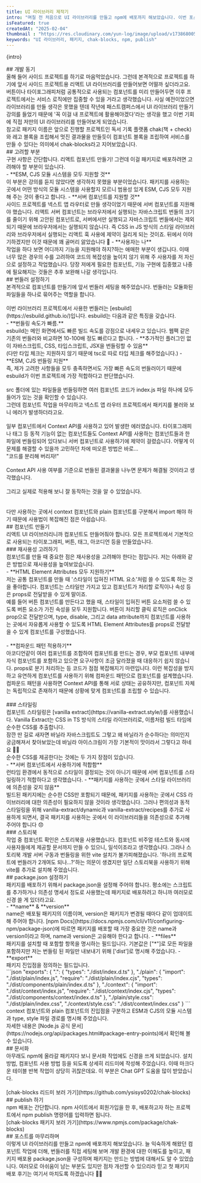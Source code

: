 ```yaml
---
title: UI 라이브러리 제작기
intro: "며칠 전 처음으로 UI 라이브러리를 만들고 npm에 배포까지 해보았습니다. 이번 포스트에서는 UI 라이브러리를 만드는 과정에 대해 이야기해 보도록 하겠습니다."
isFeatured: true
createdAt: "2025-02-04"
thumbnail : "https://res.cloudinary.com/yun-log/image/upload/v1738680051/21.chak-blocks-%EC%A0%9C%EC%9E%91%EA%B8%B0/lxi0wwolrctnhztkxond.jpg" 
keywords: "UI 라이브러리, 패키지, chak-blocks, npm, publish"
---
```

<p>{intro}</p>
<Spacing size="lg" />
## 개발 동기
<br/>
올해 들어 사이드 프로젝트를 하기로 마음먹었습니다. 그런데 본격적으로 프로젝트를 하기에 앞서 사이드 프로젝트용 리액트 UI 라이브러리를 만들어보면 어떨까 싶더라고요. 버튼이나 타이포그래피처럼 공통적으로 사용되는 컴포넌트를 미리 만들어두면 이후 프로젝트에서는 서비스 로직에만 집중할 수 있을 거라고 생각했습니다. 사실 예전이었으면 라이브러리를 만들 생각은 못했을 텐데 작년에 패스트캠퍼스에서 UI 라이브러리 만들기 강의를 들었기 때문에 '꼭 이걸 내 프로젝트에 활용해야겠다'라는 생각을 했고 이번 기회에 직접 저만의 UI 라이브러리를 만들어보게 되었습니다.
<br/>
참고로 패키지 이름은 앞으로 진행할 프로젝트인 독서 기록 플랫폼 chak(책 + check)와 레고 블록을 조립해서 멋진 결과물을 만들듯이 컴포넌트 블록을 조립하여 서비스를 만들 수 있다는 의미에서 chak-blocks라고 지어보았습니다.
<br/>
## 고려할 부분
<br/>
구현 사항은 간단합니다. 리액트 컴포넌트 만들기! 그런데 이걸 패키지로 배포하려면 고려해야 할 부분이 있습니다.
<br/>
- **ESM, CJS 모듈 시스템을 모두 지원할 것**
<br/> 이 부분은 강의를 듣지 않았다면 생각하지 못했을 부분이었습니다. 패키지를 사용하는 곳에서 어떤 방식의 모듈 시스템을 사용할지 모르니 범용성 있게 ESM, CJS 모두 지원해 주는 것이 좋다고 합니다.
- **서버 컴포넌트를 지원할 것**
<br/> 사이드 프로젝트를 넥스트 앱 라우터로 만들 생각이었기 때문에 서버 컴포넌트를 지원해야 했습니다. 리액트 서버 컴포넌트는 브라우저에서 실행되는 자바스크립트 번들의 크기를 줄이기 위해 고안된 컴포넌트로, 서버에서만 실행되고 자바스크립트 번들에서는 제외되기 때문에 브라우저에서는 실행되지 않습니다. 즉 CSS in JS 방식의 스타일 라이브러리와 브라우저에서 실행되는 리액트 훅 사용에 제약이 걸리게 되는 것이죠. 뒤에서 이야기하겠지만 이것 때문에 꽤 골머리 앓았습니다 🥲
- **사용자는 나**
<br/>작업을 하다 보면 어디까지 기능을 지원해야 하지?하는 애매한 부분이 생깁니다. 이때 너무 많은 경우의 수를 고려하여 코드의 복잡성을 높이지 않기 위해 주 사용자를 저 자신으로 설정하고 작업했습니다. 당장 저에게 필요한 컴포넌트, 기능 구현에 집중했고 나중에 필요해지는 것들은 추후 보완해 나갈 생각입니다.
<br/>
## 번들러 설정하기
<br/>
본격적으로 컴포넌트를 만들기에 앞서 번들러 세팅을 해주었습니다. 번들러는 모듈화된 파일들을 하나로 묶어주는 역할을 합니다.
<br/>
<PostImage src="https://res.cloudinary.com/yun-log/image/upload/v1738672323/21.chak-blocks-%EC%A0%9C%EC%9E%91%EA%B8%B0/mklnummqi29scrzpl0ja.png" alt="웹팩 메인 이미지" width={1095*0.7} height={414*0.7} caption="웹팩 메인 화면, 번들러의 역할이 잘 표현되어 있음"/>
<br/>
이번 라이브러리 프로젝트에서 사용한 번들러는 [esbuild](https://esbuild.github.io/)입니다. esbuild는 다음과 같은 특징을 갖습니다.
<br/>
- **번들링 속도가 빠름.**
<br/> esbuild는 메인 화면에서도 빠른 빌드 속도를 강점으로 내세우고 있습니다. 웹팩 같은 기존의 번들러와 비교하면 10-100배 정도 빠르다고 합니다.
- **추가적인 플러그인 없이 자바스크립트, CSS, 타입스크립트, JSX을 번들링할 수 있음**
<br/>(다만 타입 체크는 지원하지 않기 때문에 tsc로 따로 타입 체크를 해주었습니다.)
- **ESM, CJS 번들링 지원** 
<br/>
즉, 제가 고려한 사항들을 모두 충족하면서도 가장 빠른 속도의 번들러이기 때문에 esbuild가 이번 프로젝트에 가장 적합하다고 판단했습니다.
<br/>
<PostImage src="https://res.cloudinary.com/yun-log/image/upload/v1738668086/21.chak-blocks-%EC%A0%9C%EC%9E%91%EA%B8%B0/vfng2f9vtwfv0d2aemer.png" alt="번들링" width={1026 *0.7} height={380 *0.7}/>
<br/>
src 폴더에 있는 파일들을 번들링하면 여러 컴포넌트 코드가 index.js 파일 하나에 모두 들어가 있는 것을 확인할 수 있습니다.
<br/>
그런데 컴포넌트 작업을 마무리하고 넥스트 앱 라우터 프로젝트에서 패키지를 불러와 보니 에러가 발생하더라고요.
<br/>
<PostImage src="https://res.cloudinary.com/yun-log/image/upload/v1738668086/21.chak-blocks-%EC%A0%9C%EC%9E%91%EA%B8%B0/xj4lzbsmlpqumuiko5fn.png" alt="TypeError: (0, react_WEBPACK_IMPORTED_MODULE_® createContext) is not a function" width={943} height={178}  caption="TypeError: (0, react_WEBPACK_IMPORTED_MODULE_® createContext) is not a function"/>
<br/>
일부 컴포넌트에서 Context API를 사용하고 있어 발생한 에러였습니다. 타이포그래피나 태그 등 동적 기능이 없는 컴포넌트들도 Context API를 사용하는 컴포넌트들과 한 파일에 번들링되어 있다보니 서버 컴포넌트로 사용하기에 제약이 걸렸습니다. 어떻게 이 문제를 해결할 수 있을까 고민하던 차에 떠오른 방법은 바로...
<br/>
<PostImage src="https://res.cloudinary.com/yun-log/image/upload/v1738668920/21.chak-blocks-%EC%A0%9C%EC%9E%91%EA%B8%B0/cu1jcoayh1yz0wh6b2lu.jpg" alt="깨달음" width={319*0.7} height={360*0.7} />
<HighlightText textColor="red">"코드를 분리해 버리자!"</HighlightText>
<br/>
<br/>
Context API 사용 여부를 기준으로 번들된 결과물을 나누면 문제가 해결될 것이라고 생각했습니다. 
<br/>
<PostImage src="https://res.cloudinary.com/yun-log/image/upload/v1738668086/21.chak-blocks-%EC%A0%9C%EC%9E%91%EA%B8%B0/eezclvbgl27xnzofqjvm.png" alt="번들링" width={1010*0.7} height={476*0.7}/>
<br/>
그리고 실제로 적용해 보니 잘 동작하는 것을 알 수 있었습니다.
<br/>
<PostImage src="https://res.cloudinary.com/yun-log/image/upload/v1738673821/21.chak-blocks-%EC%A0%9C%EC%9E%91%EA%B8%B0/urxmrzdktwpnhoykoodg.png" alt="plain 컴포넌트 렌더링" width={724} height={248} caption="plain 컴포넌트 렌더링 화면"/>
<br/>
<PostImage src="https://res.cloudinary.com/yun-log/image/upload/v1738673821/21.chak-blocks-%EC%A0%9C%EC%9E%91%EA%B8%B0/jctez3mqpveaungewaln.png" alt="context 컴포넌트 렌더링" width={724} height={361} caption="context 컴포넌트 렌더링 화면"/>

<br/>
다만 사용하는 곳에서 context 컴포넌트와 plain 컴포넌트를 구분해서 import 해야 하기 때문에 사용법이 복잡해진 점은 아쉽습니다.
<br/>
## 컴포넌트 만들기
<br/>
리액트 UI 라이브러리니까 컴포넌트도 만들어줘야 합니다. 모든 프로젝트에서 기본적으로 사용되는 타이포그래피, 버튼, 태그, 아코디언 등을 만들었습니다.
<br/>
### 재사용성 고려하기
<br/>
컴포넌트를 만들 때 중요한 점은 재사용성을 고려해야 한다는 점입니다. 저는 아래와 같은 방법으로 재사용성을 높여보았습니다.
<br/>
- **HTML Element Attributes 모두 지원하기**
<br/>저는 공통 컴포넌트를 만들 때 '스타일이 입혀진 HTML 요소'처럼 쓸 수 있도록 하는 것을 좋아합니다.
컴포넌트는 스타일만 가지고 있고 컴포넌트가 처리할 로직이나 속성 등은 props로 전달받을 수 있게 말이죠. 
<br/>예를 들어 버튼 컴포넌트를 만든다고 했을 때, 스타일이 입혀진 버튼 요소처럼 쓸 수 있도록 버튼 요소가 가진 속성을 모두 지원합니다. 버튼이 처리할 클릭 로직은 onClick prop으로 전달받으며, type, disable, 그리고 data attribute까지 컴포넌트를 사용하는 곳에서 자유롭게 사용할 수 있도록 HTML Element Attributes를 props로 전달받을 수 있게 컴포넌트를 구성했습니다.
<br/>
<PostImage src="https://res.cloudinary.com/yun-log/image/upload/v1738674874/21.chak-blocks-%EC%A0%9C%EC%9E%91%EA%B8%B0/orf082znq0hlnb59ouj7.png" alt="버튼 컴포넌트 props" width={922*0.7} height={240*0.7} caption="버튼 요소의 모든 attributes를 props로 지원"/>
<br/>
- **컴파운드 패턴 적용하기**
<br/>아코디언같이 여러 컴포넌트를 조합하여 컴포넌트를 만드는 경우, 부모 컴포넌트 내부에 자식 컴포넌트를 포함하고 있으면 요구사항이 조금 달라졌을 때 대응하기 쉽지 않습니다. props로 분기 처리하는 등 코드가 점점 복잡해지기 마련입니다. 이런 복잡성을 방지하고 유연하게 컴포넌트를 사용하기 위해 컴파운드 패턴으로 컴포넌트를 설계했습니다. 컴파운드 패턴을 사용하면 Context API를 통해 서로 상태는 공유하지만, 컴포넌트 자체는 독립적으로 존재하기 때문에 상황에 맞게 컴포넌트를 조립할 수 있습니다.
<br/>
<PostImage src="https://res.cloudinary.com/yun-log/image/upload/v1738674777/21.chak-blocks-%EC%A0%9C%EC%9E%91%EA%B8%B0/uzcjuro058cw2htho8qn.png" alt="컴파운드 패턴으로 구현된 아코디언 컴포넌트" width={1062*0.7} height={988*0.7} caption="컴포넌트가 독립적으로 사용되어 자유롭게 커스텀 가능"/>
<br/>
### 스타일링
<br/>
컴포넌트 스타일링은 [vanilla extract](https://vanilla-extract.style/)를 사용했습니다. Vanilla Extract는 CSS in TS 방식의 스타일 라이브러리로, 이름처럼 빌드 타임에 순수한 CSS를 추출합니다. 
<br/>
<Callout title="바닐라의 의미">
잠깐 딴 길로 새자면 바닐라 자바스크립트도 그렇고 왜 바닐라가 순수하다는 의미인지 궁금해져서 찾아보았는데 바닐라 아이스크림이 가장 기본적이 맛이라서 그렇다고 하네요 🍦😋
</Callout>
<br/>
순수한 CSS를 제공한다는 것에는 두 가지 장점이 있습니다.
<br/>
- **서버 컴포넌트에서 사용하기에 적합함**
<br/> 런타임 환경에서 동적으로 스타일이 결정되는 것이 아니기 때문에 서버 컴포넌트를 스타일링하기 적합하다고 생각했습니다.
- **패키지를 사용하는 곳에서 스타일 라이브러리에 의존성을 갖지 않음**
<br/> 빌드된 패키지에는 순수한 CSS만 포함되기 때문에, 패키지를 사용하는 곳에서 CSS 라이브러리에 대한 의존성이 필요하지 않을 것이라 생각했습니다. 그러나 편의성과 동적 스타일링을 위해 vanilla-extract/dynamic과 vanilla-extract/recipes를 추가로 사용하게 되면서, 결국 패키지를 사용하는 곳에서 이 라이브러리들을 의존성으로 추가해 주어야 합니다 😞
<br/>
### 스토리북
<br/>
작업 중 컴포넌트 확인은 스토리북을 사용했습니다. 컴포넌트 비주얼 테스트와 동시에 사용자들에게 제공할 문서까지 만들 수 있으니, 일석이조라고 생각했습니다. 그라나 스토리북 개발 서버 구동과 번들링을 위한 vite 설치가 불가피해졌습니다. '하나의 프로젝트에 번들러가 2개여도 되나...?'하는 의문이 생겼지만 일단 스토리북을 사용하기 위해 vite를 추가로 설치해 주었습니다.
<br/>
## package.json 설정하기
<br/>
패키지를 배포하기 위해서 package.json을 설정해 주어야 합니다.
평소에는 스크립트를 추가하거나 의존성 명세서 정도로 사용했는데 패키지로 배포하려고 하니까 여러모로 신경 쓸 게 있더라고요.
<br/>
- **name** & **version** 
<br/> name은 배포될 패키지의 이름이며, version은 패키지가 변경될 때마다 같이 업데이트해 주어야 합니다. [npm Docs](https://docs.npmjs.com/cli/v11/configuring-npm/package-json)에 따르면 패키지를 배포할 때 가장 중요한 것은 name과 version이라고 하며, name과 version은 고유해야 한다고 합니다.
- **files**
<br/> 패키지를 설치할 때 포함할 항목을 명시하는 필드입니다. 기본값은 ["*"]로 모든 파일을 포함하지만 저는 번들링 된 파일만 내보내기 위해 ['dist']로 명시해 주었습니다.
- **export** 
<br/> 패키지 진입점을 정의하는 필드입니다. 
<br/>
```json
  "exports": {
    ".": {
      "types": "./dist/index.d.ts"
    },
    "./plain": {
      "import": "./dist/plain/index.js",
      "require": "./dist/plain/index.cjs",
      "types": "./dist/components/plain/index.d.ts"
    },
    "./context": {
      "import": "./dist/context/index.js",
      "require": "./dist/context/index.cjs",
      "types": "./dist/components/context/index.d.ts"
    },
    "./plain/style.css": "./dist/plain/index.css",
    "./context/style.css": "./dist/context/index.css"
  }
```
<br/>
context 컴포넌트와 plain 컴포넌트의 진입점을 구분하고 ESM과 CJS의 모듈 시스템과 type, style 파일 경로를 명시해 주었습니다.   
<br/>
자세한 내용은 [Node.js 공식 문서](https://nodejs.org/api/packages.html#package-entry-points)에서 확인해 볼 수 있습니다.
<br/>
## 문서화
<br/>
아무래도 npm에 올라갈 패키지다 보니 문서화 작업에도 신경을 쓰게 되었습니다. 설치 방법, 컴포넌트 사용 방법 등을 되도록 상세히 리드미에 작성해 주었습니다. 이때 마크다운 테이블 반복 작업이 상당히 귀찮은데요. 이 부분은 Chat GPT 도움을 많이 받았습니다.
<br/>
<PostImage src="https://res.cloudinary.com/yun-log/image/upload/v1738671670/21.chak-blocks-%EC%A0%9C%EC%9E%91%EA%B8%B0/f0djxze7vxohbichjoa5.png" alt="개떡같이 말해도 찰떡같이 알아듣는 Chat GPT" width={719} height={296} caption="개떡같이 말해도 찰떡같이 테이블 만들어주는 Chat GPT"/>
<br/>
[chak-blocks 리드미 보러 가기](https://github.com/ysisys0202/chak-blocks)
<br/>
## publish 하기
<br/>
npm 배포는 간단합니다. npm 사이트에서 회원가입을 한 후, 배포하고자 하는 프로젝트에서 npm publish 명령어를 입력하면 됩니다.
<br/>
[chak-blocks 패키지 보러 가기](https://www.npmjs.com/package/chak-blocks)
<br/>
## 포스트를 마무리하며
<br/>
이렇게 UI 라이브러리를 만들고 npm에 배포까지 해보았습니다. 늘 익숙하게 해왔던 컴포넌트 작업에 더해, 번들러를 직접 세팅해 보며 개발 환경에 대한 이해도를 높이고, 패키지 배포용 package.json을 구성하며 패키지는 만드는 방법에 대해서도 알 수 있었습니다. 여러모로 아쉬움이 남는 부분도 있지만 점차 개선할 수 있으리라 믿고 첫 패키지 배포 후기는 여기서 마치도록 하겠습니다 👋👋


